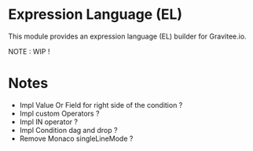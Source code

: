 
<Meta title="Components / EL / README" />

# Expression Language (EL)

This module provides an expression language (EL) builder for Gravitee.io.

NOTE : WIP !

# Notes

- Impl Value Or Field for right side of the condition ?
- Impl custom Operators ?
- Impl IN operator ?
- Impl Condition dag and drop ?
- Remove Monaco singleLineMode ?
